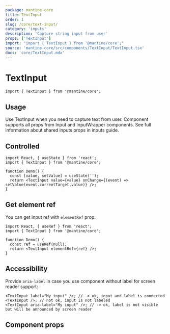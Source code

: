 ```yaml
---
package: mantine-core
title: TextInput
order: 1
slug: /core/text-input/
category: 'inputs'
description: 'Capture string input from user'
props: ['TextInput']
import: "import { TextInput } from '@mantine/core';"
source: 'mantine-core/src/components/TextInput/TextInput.tsx'
docs: 'core/TextInput.mdx'
---
```



# TextInput

<PageHeader
  source="mantine-core/src/components/TextInput/TextInput.tsx"
  docs="core/TextInput.mdx"
  package="@mantine/core"
/>

```tsx
import { TextInput } from '@mantine/core';
```

## Usage

Use TextInput when you need to capture text from user.
Component supports all props from <GatsbyLink to="/core/input/">Input</GatsbyLink> and <GatsbyLink to="/core/input-wrapper/">InputWrapper</GatsbyLink> components.
See full information about shared inputs props in <GatsbyLink to="/guides/inputs/">inputs guide</GatsbyLink>.

<TextInputConfigurator />

## Controlled

```tsx
import React, { useState } from 'react';
import { TextInput } from '@mantine/core';

function Demo() {
  const [value, setValue] = useState('');
  return <TextInput value={value} onChange={(event) => setValue(event.currentTarget.value)} />;
}
```

## Get element ref

You can get input ref with `elementRef` prop:

```tsx
import React, { useRef } from 'react';
import { TextInput } from '@mantine/core';

function Demo() {
  const ref = useRef(null);
  return <TextInput elementRef={ref} />;
}
```

## Accessibility

Provide `aria-label` in case you use component without label for screen reader support:

```tsx
<TextInput label="My input" />; // -> ok, input and label is connected
<TextInput />; // not ok, input is not labeled
<TextInput aria-label="My input" />; // -> ok, label is not visible but will be announced by screen reader
```

## Component props

<PropsTable component="TextInput" />
